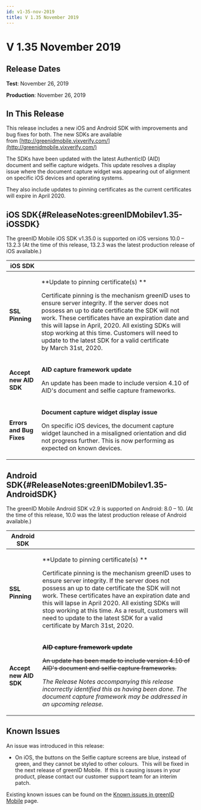 ```yaml
---
id: v1-35-nov-2019
title: V 1.35 November 2019
---
```


# V 1.35 November 2019

## Release Dates

**Test**: November 26, 2019

**Production**: November 26, 2019

## In This Release

This release includes a new iOS and Android SDK with improvements and bug fixes for both. The new SDKs are available from [http://greenidmobile.vixverify.com/](http://greenidmobile.vixverify.com/)

The SDKs have been updated with the latest AuthenticID (AID) document and selfie capture widgets. This update resolves a display issue where the document capture widget was appearing out of alignment on specific iOS devices and operating systems.

They also include updates to pinning certificates as the current certificates will expire in April 2020.

## iOS SDK{#ReleaseNotes:greenIDMobilev1.35-iOSSDK}

The greenID Mobile iOS SDK v1.35.0 is supported on iOS versions 10.0 – 13.2.3 (At the time of this release, 13.2.3 was the latest production release of iOS available.)

| **iOS SDK**              |                                                                                                                                                                                                                                                                                                                                                                                                                                                |
| ------------------------ | ---------------------------------------------------------------------------------------------------------------------------------------------------------------------------------------------------------------------------------------------------------------------------------------------------------------------------------------------------------------------------------------------------------------------------------------------- |
| **SSL Pinning**          | <p>**Update to pinning certificate(s) **</p><p>Certificate pinning is the mechanism greenID uses to ensure server integrity. If the server does not possess an up to date certificate the SDK will not work. These certificates have an expiration date and this will lapse in April, 2020. All existing SDKs will stop working at this time. Customers will need to update to the latest SDK for a valid certificate by March 31st, 2020.</p> |
| **Accept new AID SDK**   | <p>**AID capture framework update**</p><p>An update has been made to include version 4.10 of AID's document and selfie capture frameworks.</p>                                                                                                                                                                                                                                                                                                 |
| **Errors and Bug Fixes** | <p>**Document capture widget display issue**</p><p>On specific iOS devices, the document capture widget launched in a misaligned orientation and did not progress further. This is now performing as expected on known devices.</p>                                                                                                                                                                                                            |

## Android SDK{#ReleaseNotes:greenIDMobilev1.35-AndroidSDK}

The greenID Mobile Android SDK v2.9 is supported on Android: 8.0 – 10. (At the time of this release, 10.0 was the latest production release of Android available.)

| **Android SDK**        |                                                                                                                                                                                                                                                                                                                                                                                                                                                            |
| ---------------------- | ---------------------------------------------------------------------------------------------------------------------------------------------------------------------------------------------------------------------------------------------------------------------------------------------------------------------------------------------------------------------------------------------------------------------------------------------------------- |
| **SSL Pinning**        | <p>**Update to pinning certificate(s) **</p><p>Certificate pinning is the mechanism greenID uses to ensure server integrity. If the server does not possess an up to date certificate the SDK will not work. These certificates have an expiration date and this will lapse in April 2020. All existing SDKs will stop working at this time. As a result, customers will need to update to the latest SDK for a valid certificate by March 31st, 2020.</p> |
| **Accept new AID SDK** | <p>**~~AID capture framework update~~**</p><p>~~An update has been made to include version 4.10 of AID's document and selfie capture frameworks.~~</p><p>*The Release Notes accompanying this release incorrectly identified this as having been done. The document capture framework may be addressed in an upcoming release.*</p>                                                                                                                        |

## Known Issues

An issue was introduced in this release:

- On iOS, the buttons on the Selfie capture screens are blue, instead of green, and they cannot be styled to other colours.  This will be fixed in the next release of greenID Mobile.  If this is causing issues in your product, please contact our customer support team for an interim patch. 

Existing known issues can be found on the [Known issues in greenID Mobile](https://vixverify.atlassian.net/wiki/spaces/GREEN/pages/459835177/Known+issues+in+greenID+Mobile) page.
